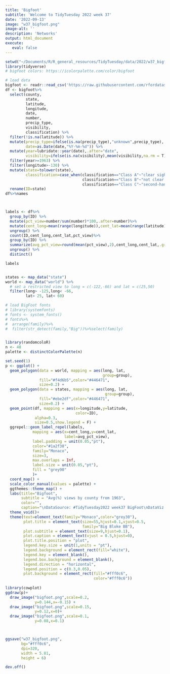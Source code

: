 ```yaml
---
title: 'Bigfoot'
subtitle: 'Welcome to TidyTuesday 2022 week 37'
date: '2022-09-13'
image: "w37_bigfoot.png"
image-alt: ''
description: 'Networks'
output: html_document
execute: 
   eval: false
---
```


```r
setwd("~/Documents/R/R_general_resources/TidyTuesday/data/2022/w37_bigfoot")
library(tidyverse)
# bigfoot colors: https://icolorpalette.com/color/bigfoot

# load data
bigfoot <- readr::read_csv('https://raw.githubusercontent.com/rfordatascience/tidytuesday/master/data/2022/2022-09-13/bigfoot.csv')
df <- bigfoot%>%
  select(county,
         state,
         latitude,
         longitude,
         date,
         number,
         precip_type,
         visibility,
         classification) %>%
  filter(!is.na(latitude)) %>%
  mutate(precip_type=ifelse(is.na(precip_type),"unknown",precip_type),
         date=as.Date(date,"%Y-%m-%d")) %>%
  mutate(year=lubridate::year(date),.after="date",
         visibility=ifelse(is.na(visibility),mean(visibility,na.rm = T),visibility)) %>%
  filter(year>=1963) %>%
  filter(longitude>-130) %>%
  mutate(state=tolower(state),
         classification=case_when(classification=="Class A"~"clear sightings",
                                  classification=="Class B"~"not clear view",
                                  classification=="Class C"~"second-hand reports")) %>%
  rename(ID=state)
df%>%names



labels <- df%>%
  group_by(ID) %>%
  mutate(pct_view=number/sum(number)*100,.after=number)%>%
  mutate(cent_long=mean(range(longitude)),cent_lat=mean(range(latitude)),.after=longitude)%>%
  ungroup() %>%
  count(ID,cent_long,cent_lat,pct_view)%>%
  group_by(ID) %>%
  summarize(avg_pct_view=round(mean(pct_view),2),cent_long,cent_lat,.groups="drop")%>%
  ungroup() %>%
  distinct()

labels


states <- map_data("state")
world <- map_data("world") %>%
  # set a restricted view to long = c(-122,-66) and lat = c(25,50)
  filter(long> -125,long< -66,
         lat> 25, lat< 60)

# load BigFoot fonts
# library(systemfonts)
# fonts <- system_fonts()
# fonts%>%
#  arrange(family)%>%
#  filter(str_detect(family,"Big"))%>%select(family)


library(randomcoloR)
n <- 48
palette <- distinctColorPalette(n)

set.seed(1)
p <- ggplot() +
  geom_polygon(data = world, mapping = aes(long, lat,
                                           group=group),
               fill="#f4d6b5",color="#446471",
               size=0.2) +
  geom_polygon(data = states, mapping = aes(long, lat,
                                            group=group),
               fill="#ebe2df",color="#446471",
               size=0.2) +
  geom_point(df, mapping = aes(x=longitude,y=latitude,
                               color=ID),
             alpha=0.3,
             size=0.5,show.legend = F) +
  ggrepel::geom_label_repel(labels, 
            mapping = aes(x=cent_long,y=cent_lat,
                          label=avg_pct_view),
            label.padding = unit(0.05,"pt"),
            color="#1a2f38",
            family="Monaco",
            size=3,
            max.overlaps = Inf,
            label.size = unit(0.05,"pt"), 
            fill = "grey90"
            )+
  coord_map() +
  scale_color_manual(values = palette) +
  ggthemes::theme_map() +
  labs(title="Bigfoot",
       subtitle = "Avg(%) views by county from 1963",
       color="",
       caption="\nDataSource: #TidyTuesday2022 week37 BigFoot\nDataViz: Federica Gazzelloni\n") +
  theme_void()+
  theme(text=element_text(family="Monaco",color="grey30"),
        plot.title = element_text(size=55,hjust=0.1,vjust=0.5,
                                  family="Big Bloke BB"),
        plot.subtitle = element_text(size=9,hjust=0.1),
        plot.caption = element_text(vjust = 0.5,hjust=0),
        plot.title.position = "plot",
        legend.key.size = unit(1,units = "pt"),
        legend.background = element_rect(fill="white"),
        legend.key = element_blank(),
        legend.box.background = element_blank(),
        legend.direction = "horizontal",
        legend.position = c(0.3,0.05),
        plot.background = element_rect(fill="#fff0c6",
                                       color="#fff0c6"))
  
library(cowplot)
ggdraw(p)+
  draw_image("bigfoot.png",scale=0.2,
             y=0.144,x=-0.15) +
  draw_image("bigfoot.png",scale=0.15,
             y=0.12,x=0)+
  draw_image("bigfoot.png",scale=0.1,
             y=0.08,x=0.1)



ggsave("w37_bigfoot.png",
       bg="#fff0c6",
       dpi=320,
       width = 5.81,
       height = 6)

dev.off()


```

